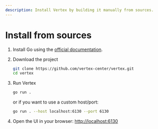 ```yaml
---
description: Install Vertex by building it manually from sources.
---
```


# Install from sources

1. Install Go using the [official documentation](https://go.dev/doc/install).

2. Download the project
    ```Bash
    git clone https://github.com/vertex-center/vertex.git
    cd vertex
    ```

3. Run Vertex
    ```Bash
    go run .
    ```

    or if you want to use a custom host/port:
    ```Bash
    go run . --host localhost:6130 --port 6130
    ```

4. Open the UI in your browser: [http://localhost:6130](http://localhost:6130)
